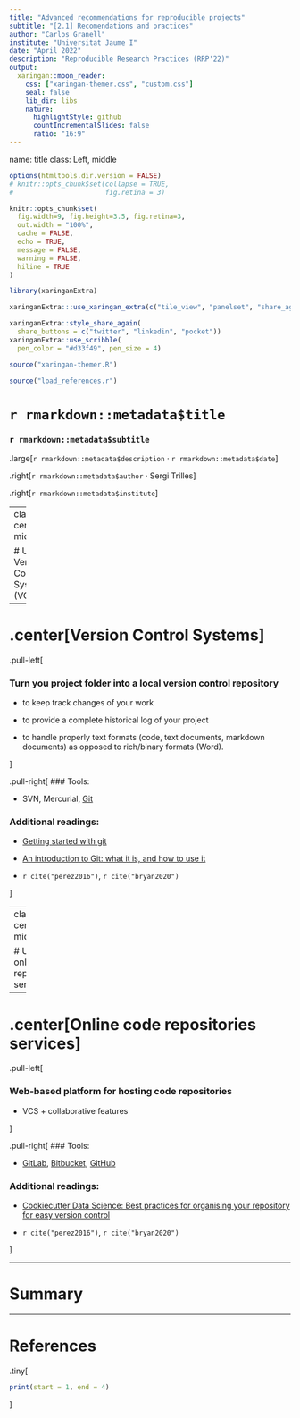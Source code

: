 ```yaml
---
title: "Advanced recommendations for reproducible projects"
subtitle: "[2.1] Recomendations and practices"
author: "Carlos Granell"
institute: "Universitat Jaume I"
date: "April 2022"
description: "Reproducible Research Practices (RRP'22)"
output:
  xaringan::moon_reader:
    css: ["xaringan-themer.css", "custom.css"]
    seal: false
    lib_dir: libs
    nature:
      highlightStyle: github
      countIncrementalSlides: false
      ratio: "16:9"
---
```

name: title
class: Left, middle


```r
options(htmltools.dir.version = FALSE)
# knitr::opts_chunk$set(collapse = TRUE,
#                       fig.retina = 3)

knitr::opts_chunk$set(
  fig.width=9, fig.height=3.5, fig.retina=3,
  out.width = "100%",
  cache = FALSE,
  echo = TRUE,
  message = FALSE, 
  warning = FALSE,
  hiline = TRUE
)


```

```r
library(xaringanExtra)

xaringanExtra:::use_xaringan_extra(c("tile_view", "panelset", "share_again", "editable"))

xaringanExtra::style_share_again(
  share_buttons = c("twitter", "linkedin", "pocket"))
xaringanExtra::use_scribble(
  pen_color = "#d33f49", pen_size = 4)
```


```r
source("xaringan-themer.R")
```

```r
source("load_references.r")
```


# `r rmarkdown::metadata$title`

### `r rmarkdown::metadata$subtitle`

.large[`r rmarkdown::metadata$description` &#183; `r rmarkdown::metadata$date`]

.right[`r rmarkdown::metadata$author` &#183; Sergi Trilles]

.right[`r rmarkdown::metadata$institute`]



---
class: center, middle

# Use Version Control Systems (VCS)


---

# .center[Version Control Systems] 

.pull-left[

### Turn you project folder into a local version control repository

- to keep track changes of your work

- to provide a complete historical log of your project 

- to handle properly text formats (code, text documents, markdown documents) as opposed to rich/binary formats (Word). 
  
]

.pull-right[
### Tools: 

- SVN, Mercurial, [Git](https://git-scm.com/)

### Additional readings: 

- [Getting started with git](https://git-scm.com/book/en/v2/Getting-Started-Installing-Git)

- [An introduction to Git: what it is, and how to use it](https://www.freecodecamp.org/news/what-is-git-and-how-to-use-it-c341b049ae61/) 

- `r cite("perez2016")`, `r cite("bryan2020")`

]

---
class: center, middle

# Use online code repositories services

---

# .center[Online code repositories services] 

.pull-left[

### Web-based platform for hosting code repositories

- VCS + collaborative features

]

.pull-right[
### Tools: 

- [GitLab](https://about.gitlab.com/), [Bitbucket](https://bitbucket.org/), [GitHub](https://github.com/)

### Additional readings: 

- [Cookiecutter Data Science: Best practices for organising your repository for easy version control](https://drivendata.github.io/cookiecutter-data-science/)

- `r cite("perez2016")`, `r cite("bryan2020")`

]

---

# Summary


---

# References

.tiny[
```r
print(start = 1, end = 4)
```
]

